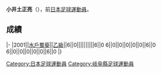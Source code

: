 {{unreferenced|time=2013-07-15T14:40:47+00:00}}
{{Infobox football biography
|name=小井土正亮
|image=
|fullname=小井土正亮
|birth_date={{Birth date and age|1978|4|9}}
|cityofbirth=[[岐阜縣|岐阜縣]]
|countryofbirth=[[日本|日本]]
|position=[[後衛_(足球)|後衛]]
|currentclub=
|years=2001
|clubs=[[水戶蜀葵|水戶蜀葵]]
|caps(goals)=
|nationalyears=
|nationalteam=
|nationalcaps(goals)=
}}
'''小井土正亮'''（{{Bd|1978年|4月9日||}}），前[[日本|日本]][[足球|足球]][[運動員|運動員]]。

==成績==
{{Football player club statistics 1|YYN}}
{{Football player club statistics 2|JPN|YYN}}
|-
|2001||[[水戶蜀葵|水戶蜀葵]]||[[日本職業足球乙級聯賽|乙級]]||6||0||||||||||6||0
{{Football player club statistics 3|1|JPN}}6||0||0||0||0||0||6||0
{{Football player club statistics 5}}6||0||0||0||0||0||6||0
|}

{{Japan-sport-bio-stub}}
{{Soccer-player-stub}}
[[Category:日本足球運動員|Category:日本足球運動員]]
[[Category:岐阜縣足球運動員|Category:岐阜縣足球運動員]]